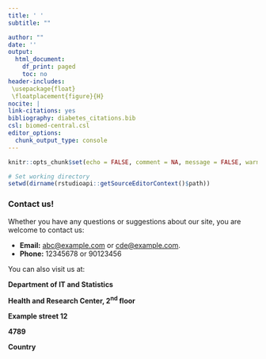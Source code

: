 ```yaml
---
title: ' '
subtitle: ""

author: ""
date: ''
output:
  html_document:
    df_print: paged
    toc: no
header-includes:
 \usepackage{float}
 \floatplacement{figure}{H}
nocite: |
link-citations: yes
bibliography: diabetes_citations.bib
csl: biomed-central.csl
editor_options: 
  chunk_output_type: console
---
```

<style>
body {
    position: absolute;
    left: 0px;}
</style>

```r
knitr::opts_chunk$set(echo = FALSE, comment = NA, message = FALSE, warning = FALSE)
```



```r
# Set working directory
setwd(dirname(rstudioapi::getSourceEditorContext()$path))
```


### **Contact us!**
Whether you have any questions or suggestions about our site, you are welcome to contact us:

- **Email:**  <a href = "mailto: abc@example.com"> abc@example.com</a> or <a href = "mailto: abc@example.com"> cde@example.com</a>.
- **Phone:** 12345678 or 90123456

You can also visit us at:

<p style="margin-bottom:0;">**Department of IT and Statistics**</p>
<p style="margin-bottom:0;">**Health and Research Center, 2<sup>nd</sup> floor**</p>
<p style="margin-bottom:0;">**Example street 12**</p>
<p style="margin-bottom:0;">**4789**</p>
<p style="margin-bottom:0;">**Country**</p>







